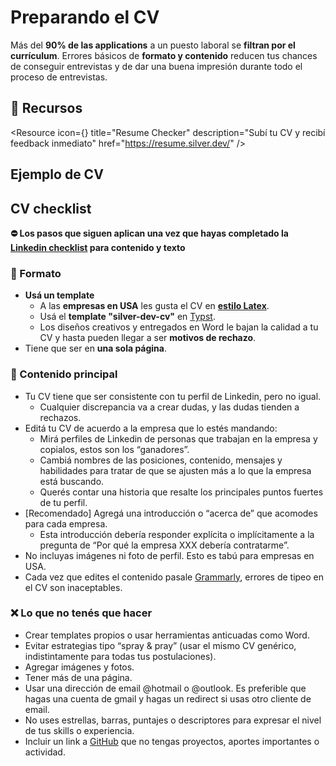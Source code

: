 
# Preparando el CV

Más del **90% de las applications** a un puesto laboral se **filtran por el currículum**. Errores básicos de **formato y contenido** reducen tus chances de conseguir entrevistas y de dar una buena impresión durante todo el proceso de entrevistas.

<IREmbed src="https://www.youtube.com/embed/D-OYA2UzlJQ?si=UNrKIERKVCAkyKw7" />

## 🔗 Recursos

<Resource
icon={<LinkIcon className="color-4"/>}
title="Resume Checker"
description="Subí tu CV y recibí feedback inmediato"
href="https://resume.silver.dev/"
/>

## Ejemplo de CV

<div>
  <PDFViewer />
</div>

## CV checklist

**⛔️ Los pasos que siguen aplican una vez que hayas completado la [Linkedin checklist](https://docs.silver.dev/interview-ready/soft-fundamentals/preparando-linkedin#linkedin-checklist) para contenido y texto**

### 🧩 Formato

- **Usá un template**
  - A las **empresas en USA** les gusta el CV en [**estilo Latex**](https://www.freecodecamp.org/news/writing-a-killer-software-engineering-resume-b11c91ef699d/).
  - Usá el **template "silver-dev-cv"** en [Typst](https://typst.app/?template=silver-dev-cv).
  - Los diseños creativos y entregados en Word le bajan la calidad a tu CV y hasta pueden llegar a ser **motivos de rechazo**.
- Tiene que ser en **una sola página**.

### 📄 Contenido principal

- Tu CV tiene que ser consistente con tu perfil de Linkedin, pero no igual.
  - Cualquier discrepancia va a crear dudas, y las dudas tienden a rechazos.
- Editá tu CV de acuerdo a la empresa que lo estés mandando:
  - Mirá perfiles de Linkedin de personas que trabajan en la empresa y copialos, estos son los “ganadores”.
  - Cambiá nombres de las posiciones, contenido, mensajes y habilidades para tratar de que se ajusten más a lo que la empresa está buscando.
  - Querés contar una historia que resalte los principales puntos fuertes de tu perfil.
- [Recomendado] Agregá una introducción o “acerca de” que acomodes para cada empresa.
  - Esta introducción debería responder explícita o implícitamente a la pregunta de “Por qué la empresa XXX debería contratarme”.
- No incluyas imágenes ni foto de perfil. Esto es tabú para empresas en USA.
- Cada vez que edites el contenido pasale [Grammarly](https://app.grammarly.com/), errores de tipeo en el CV son inaceptables.

### ❌ Lo que no tenés que hacer

- Crear templates propios o usar herramientas anticuadas como Word.
- Evitar estrategias tipo “spray & pray” (usar el mismo CV genérico, indistintamente para todas tus postulaciones).
- Agregar imágenes y fotos.
- Tener más de una página.
- Usar una dirección de email @hotmail o @outlook. Es preferible que hagas una cuenta de gmail y hagas un redirect si usas otro cliente de email.
- No uses estrellas, barras, puntajes o descriptores para expresar el nivel de tus skills o experiencia.
- Incluir un link a [GitHub](https://github.com/) que no tengas proyectos, aportes importantes o actividad.
